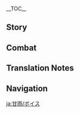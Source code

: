 {{CharacterTabs}}
{{LanguageTabs}}
__TOC__
==Story==
{{VO/Story
|character           = Ganyu
|language            = ja
|name                = 甘雨

<!-- Hello -->
|vo_01_01_title      = 初めまして…
|vo_01_01_subtitle   = Hello
|vo_01_01_file       = VO_{language}{character} Hello.ogg
|vo_01_01_tx         = 分かりました、派遣の「契約」はできましたので、ご確認を。では今からあなたのために…えっ！？私のサインがないですか？確認しますね。えっと…名前は甘、甘雨です…これでいいですね。と、ところで、仕事内容は何でしょうか？
|vo_01_01_rm         = Wakarimashita, haken no "keiyaku" wa dekimashita no de, go-kakunin wo. De wa ima kara anata no tame ni... E'!? Watashi no sain ga nai desu ka? Kakunin shimasu ne. Etto... Namae wa Kan, Kan'u desu... Kore de ii desu ne. To, tokoro de, shigoto naiyou wa nan deshou ka?

<!-- Chats -->
|vo_02_01_title      = 世間話・穏やか
|vo_02_01_subtitle   = Chat: Relaxed
|vo_02_01_file       = VO_{language}{character} Chat - Relaxed.ogg
|vo_02_01_tx         = 穏やかな雰囲気…とても好きです。
|vo_02_01_rm         = Odayaka-na fun'iki... Totemo suki desu.
|vo_02_02_title      = 世間話・聞こえる
|vo_02_02_subtitle   = Chat: Attentive
|vo_02_02_file       = VO_{language}{character} Chat - Attentive.ogg
|vo_02_02_tx         = 芝生に寝転がると、大地の鼓動が聞こえてきます。
|vo_02_02_rm         = Shibafu ni nekorogaru to, daichi no kodou ga kikoete kimasu.
|vo_02_03_title      = 世間話・配慮
|vo_02_03_subtitle   = Chat: Anxious
|vo_02_03_file       = VO_{language}{character} Chat - Anxious.ogg
|vo_02_03_tx         = 仕事…仕事がまだ終わってません…休んでいいのでしょうか？
|vo_02_03_rm         = Shigoto... Shigoto ga mada owattemasen... Yasunde ii no deshou ka?

<!-- Weather -->
|vo_03_01_title      = 雨の日・心配
|vo_03_01_subtitle   = When It Rains: Worries
|vo_03_01_file       = VO_{language}{character} When It Rains - Worries.ogg
|vo_03_01_tx         = 飛雲商会が栽培した霓裳花には十分の露が必要ですが…和記交通の方たちは雨の後のぬかるんでいる山道が嫌い…
|vo_03_01_rm         = Hiun Shoukai ga saibai shita Geishou-bana ni wa juubun no tsuyu ga hitsyou desu ga... Wakikoutsuu no kata-tachi wa ame no ato no nukare nde iru sandou ga kirai...
|vo_03_02_title      = 雨の日・音
|vo_03_02_subtitle   = When It Rains: Listening to the Rain
|vo_03_02_file       = VO_{language}{character} When It Rains - Listening to the Rain.ogg
|vo_03_02_tx         = 庭で雨の音を聞くのが好きですが、少し贅沢すぎますね。
|vo_03_02_rm         = Niwa de ame no oto wo kiku no ga suki desu ga, sukoshi zeitaku sugimasu ne.
|vo_03_03_title      = 雨上がり…
|vo_03_03_subtitle   = After the Rain
|vo_03_03_file       = VO_{language}{character} After the Rain.ogg
|vo_03_03_tx         = ん？晴れましたか？いつの間に…
|vo_03_03_rm         = N? Haremashita ka? Itsu no ma ni...
|vo_03_04_title      = 晴れの日…
|vo_03_04_subtitle   = When the Sun Is Out
|vo_03_04_file       = VO_{language}{character} When the Sun Is Out.ogg
|vo_03_04_tx         = うん、空気が綺麗ですね。
|vo_03_04_rm         = Un, kuuki ga kirei desu ne.
|vo_03_05_title      = 風の日…
|vo_03_05_subtitle   = When It's Windy
|vo_03_05_file       = VO_{language}{character} When It's Windy.ogg
|vo_03_05_tx         = 琉璃百合のにおい、いいですね…
|vo_03_05_rm         = Ruri Yuri no nioi, ii desu ne...

<!-- Greetings -->
|vo_04_01_title      = おはよう…
|vo_04_01_subtitle   = Good Morning
|vo_04_01_file       = VO_{language}{character} Good Morning.ogg
|vo_04_01_tx         = おはようございます…ん？どこか変ですか？あまり…髪飾りをじっと見ないでください。
|vo_04_01_rm         = Ohayou gozaimasu... N? Doko ka hen desu ka? Amari... kamikazari wo jitto minaide kudasai.
|vo_04_02_title      = こんにちは…
|vo_04_02_subtitle   = Good Afternoon
|vo_04_02_file       = VO_{language}{character} Good Afternoon.ogg
|vo_04_02_tx         = ふわぁ…お昼寝しないと。用件がなければ…失礼しますね。
|vo_04_02_rm         = Fuwaa... Ohirune shinai to. Youken ga nakereba... Shitsurei shimasu ne.
|vo_04_03_title      = こんばんは…
|vo_04_03_subtitle   = Good Evening
|vo_04_03_file       = VO_{language}{character} Good Evening.ogg
|vo_04_03_tx         = 家々のともしびがすぐ目の前にある。人々の生活は一体どんなものなのでしょう…え？一緒に夜市に？あっ…ご、ごめんなさい、遠慮しますね。
|vo_04_03_rm         = Ieie no tomoshibi ga sugu me no mae ni aru. Hitobito no seikatsu wa ittai donna mono na no deshou... E? Issho ni yoichi ni? A'... Go, gomennasai, enryo shimasu ne.
|vo_04_04_title      = おやすみ…
|vo_04_04_subtitle   = Good Night
|vo_04_04_file       = VO_{language}{character} Good Night.ogg
|vo_04_04_tx         = …帝君のご加護と、良い夢が訪れますように。
|vo_04_04_rm         = ...Teikun no go-kago to, yoi yume ga otozuremasu you ni.

<!-- About -->
|vo_05_01_title      = 甘雨自身について…
|vo_05_01_subtitle   = About {character}
|vo_05_01_file       = VO_{language}{character} About {character}.ogg
|vo_05_01_tx         = 私の仕事は帝君との「契約」に従い、璃月の数多くの命に最大限の幸せをもたらすことです。
|vo_05_01_rm         = Watashi no shigoto wa Teikun to no "keiyaku" ni shitagai, Riiywe no kazuooku no inochi ni saidaigen no shiawase wo motarasu koto desu.

<!-- About Us -->
|vo_06_01_title      = 仕事について…
|vo_06_01_subtitle   = About Us: Work
|vo_06_01_file       = VO_{language}{character} About Us - Work.ogg
|vo_06_01_tx         = 今日の仕事が予定より早く終わりました。…ざ、残業？…承知しました、頑張ります。
|vo_06_01_rm         = Kyou no shigoto ga yotei yori hayaku owarimashita. ...Za, zangyou? ...Shouchi shimashita, ganbarimasu.
|vo_06_02_title      = 請求について…
|vo_06_02_subtitle   = About Us: Requests
|vo_06_02_friendship = 6
|vo_06_02_file       = VO_{language}{character} About Us - Requests.ogg
|vo_06_02_tx         = 人間の話をもっと理解したい…特に人間に対するあなたの考え方と評価を知りたいです。えっと、だってあなたはテイワット大陸の普通の人間と違いますから。それに私も…ぜひ、私といろいろ交流してほしいです。
|vo_06_02_rm         = Ningen no hanashi wo motto rikai shitai... Toku ni ningen ni taisuru anata no kangaekata to hyouka wo shiritai desu. Etto, da tte anata wa Teiwatto tairiku no futsuu no ningen to chigaimasu kara. Sore ni watashi mo... Zehi, watashi to iroiro kouryuu shite hoshii desu.
|vo_06_03_title      = 評価について…
|vo_06_03_subtitle   = About Us: Evaluation
|vo_06_03_friendship = 6
|vo_06_03_file       = VO_{language}{character} About Us - Evaluation.ogg
|vo_06_03_tx         = えっと…あの…わ、私の仕事ぶりに関して、あなたの評価を知りたいです。ふ、普通の宝箱レベルか、それとも豪華な宝箱レベルか。だ、大丈夫です。私は…どんな評価でも耐えられます。
|vo_06_03_rm         = Etto... Ano... Wa, watashi no shigotoburi ni kanshite, anata no hyouka wo shiritai desu. Fu, Futsuu no Takarabako reberu ka, sore to mo Gouka-na Takarabako reberu ka. Da, daijoubu desu. Watashi wa... donna hyouka de mo taeraremasu.

<!-- Miscellany I -->
|vo_07_01_title      = 「神の目」について…
|vo_07_01_subtitle   = About the [[Vision]]
|vo_07_01_friendship = 4
|vo_07_01_file       = VO_{language}{character} About the Vision.ogg
|vo_07_01_tx         = 「千の権力には千の責任が伴う。」古今を見渡す視野があるのに、自身の生活を諦めざるを得なかった帝君こそが、璃月で最も大変な方でしょう。帝君と比べて、普通の「神の目」を持ち、普通の責任を背負うことしかできない私は、かなり楽ですよ。
|vo_07_01_rm         = "Sen no kenryoku ni wa sen no sekinin ga tomonau." Kokon wo miwatasu shiya ga aru no ni, jishin no seikatsu wo akiramezaru wo enakatta Teikun koso ga, Riiywe de mottomo taihen-na kata deshou. Teikun to kurabete, futsuu no "Kami no Me" wo mochi, futsuu no sekinin wo seou koto shika dekinai watashi wa, kanari raku desu yo.
|vo_07_02_title      = シェアしたいこと…
|vo_07_02_subtitle   = Something to Share
|vo_07_02_file       = VO_{language}{character} Something to Share.ogg
|vo_07_02_tx         = 「万の商人が訪れ、千の船が往来し、百の品々が現れ、世の中の宝がここに集まる。」と人々はそう璃月を称賛しましたが、この壮大な景色があるのは、人々の努力の賜物です。私もこの繁栄に恥じないように働かなければなりません。
|vo_07_02_rm         = "Man no shounin ga otozure, sen no fune ga ourai shi, hyaku no shinajina ga araware, yo no naka no takara ga koko ni atsumaru." to hitobito wa sou Riiywe wo shousan shimashita ga, kono soudai-na keshiki ga aru no wa, hitobito no doryoku no tamamono desu. Watashi mo kono han'ei ni hajinai you ni hatarakanakereba narimasen.
|vo_07_03_title      = 興味のあること・名前
|vo_07_03_subtitle   = Interesting Facts: Name
|vo_07_03_file       = VO_{language}{character} Interesting Facts - Name.ogg
|vo_07_03_tx         = 璃月のワンちゃんたちには名前をつけました。でも一部のワンちゃんは違う名前で呼んでも反応するんです。私が誰かに違う名前で呼ばれても、きっと反応できません。ワンちゃんたちはすごいですね…
|vo_07_03_rm         = Riiywe no wan-chan-tachi ni wa namae wo tsukemashita. De mo ichibu no wan-chan wa chigau namae de yonde mo hannou suru ndesu. Watashi ga dare ka ni chigau namae de yobarete mo, kitto hannou dekimasen. Wan-chan-tachi wa sugoi desu ne...
|vo_07_04_title      = 興味のあること・清心
|vo_07_04_subtitle   = Interesting Facts: Qingxin
|vo_07_04_file       = VO_{language}{character} Interesting Facts - Qingxin.ogg
|vo_07_04_tx         = 清心の花弁は美味しいです…格別に美味しいです。美味しすぎるからこそ玉京台で栽培したくないのです。いつか我慢できなくなってしまったら…ん？えっと…苦い？…でも、それが清心の味ですよ。
|vo_07_04_rm         = Seishin no kaben wa oishii desu... Kakubetsu ni oishii desu. Oishi sugiru kara koso Gyokukei-dai de saibai shitanakui no desu. Itsuka gaman dekinaku natte shimattara... N? Etto... Nigai? ...De mo, sore ga seishin no aji desu yo.

<!-- About Others -->
|vo_08_01_title      = モラクスについて・信頼
|vo_08_01_subtitle   = About [[Morax]]: Trust
|vo_08_01_friendship = 4
|vo_08_01_file       = VO_{language}{character} About Morax - Trust.ogg
|vo_08_01_tx         = 帝君のことは絶対的に信頼しています。あの時、帝君の統率があったからこそ、私たちは魔物を撃退し、海獣を降伏させ、皆さんの安全を守ることができました。帝君が人々を守る姿、そして千年に及ぶ誠意、私は忘れたりしません。
|vo_08_01_rm         = Teikun no koto wa zettaiteki ni shinrai shite imasu. Ano toki, Teikun no tousotsu ga atta kara koso, watashi-tachi wa mamono wo gekitai shi, kaijuu wo koufuku sase, mina-san no anzen wo mamoru koto ga dekimashita. Teikun ga hitobito wo mamoru sugata, soshite sennen ni oyobu seii, watashi wa wasuretari shimasen.
|vo_08_02_title      = モラクスについて・追いかける
|vo_08_02_subtitle   = About Morax: Follower
|vo_08_02_friendship = 4
|vo_08_02_file       = VO_{language}{character} About Morax - Follower.ogg
|vo_08_02_tx         = 帝君の決定はいつだって璃月の数多の命に幸せをもたらします。それに私は敬服し、そしていつか帝君のようになりたいと思ったのです…でも帝君の歩みを追いかけようとすると、緊張でミスすることがたまにあります…
|vo_08_02_rm         = Teikun no kettei wa itsudatte Riiywe no amata no inochi ni shiawase wo motarashimasu. Sore ni watashi wa keifuku shi, soshite itsuka Teikun no you ni naritai to omotta no desu... De mo Teikun no ayumi wo oikakeyou to suru to, kinchou de misu suru koto ga tama ni arimasu...
|vo_08_03_title      = 凝光について…
|vo_08_03_subtitle   = About [[Ningguang]]
|vo_08_03_friendship = 4
|vo_08_03_file       = VO_{language}{character} About Ningguang.ogg
|vo_08_03_tx         = 歴代の「天権」は璃月の古い法律に解釈と補充を行います。その中で、当代の「天権」、凝光の効率は最もいいです。ただ、あの効率と効果を求めるスタイルは非難されることがよくあります。欠点をとがめることは、受け入れることより簡単ですからね。
|vo_08_03_rm         = Rekidai no "Tenchuen" wa Riiywe no furui houritsu ni kaishaku to hojuu wo okonaimasu. Sono naka de, toudai no "Tenchuen", Gyoukou no kouritsu wa mottomo ii desu. Tada, ano kouritsu to kouka wo motomeru sutairu wa hinan sareru koto ga yoku arimasu. Ketten wo togameru koto wa, ukeireru koto yori kantan desu kara ne.
|vo_08_04_title      = 刻晴について・わだかまり
|vo_08_04_subtitle   = About [[Keqing]]: Estrangement
|vo_08_04_friendship = 4
|vo_08_04_file       = VO_{language}{character} About Keqing - Estrangement.ogg
|vo_08_04_tx         = 帝君に対する彼女の態度に納得できません。でも…でも…「甘雨、これが今の璃月に必要な人材だ」って帝君が言いました。帝君の言葉を理解するためには、いろんなこととの接触をもっと頑張らないとですね。
|vo_08_04_rm         = Teikun ni taisuru kanojo no taido ni nattoku dekimasen. De mo... De mo... "Kan'u, kore ga ima no Riiywe ni hitsuyou-na jinzai da" tte Teikun ga iimashita. Teikun no kotoba wo rikai suru tame ni wa, ironna koto to no sesshoku wo motto ganbaranai to desu ne.
|vo_08_05_title      = 刻晴について・考えを変える
|vo_08_05_subtitle   = About Keqing: Changing Perspective
|vo_08_05_friendship = 4
|vo_08_05_quest      = A New Star Approaches
|vo_08_05_file       = VO_{language}{character} About Keqing - Changing Perspective.ogg
|vo_08_05_tx         = 最近彼女は碧水の貿易ルートを修復する案を自ら話してきて、帝君ならどうするかって聞いてきました。私たちが話した案は帝君と比べたらまだまだでした…でも彼女の帝君に対する思いが伝わってきて嬉しいです。
|vo_08_05_rm         = Saikin kanojo wa Hekisui no boueki ruuto wo shuufuku suru an wo mizukara hanashite kite, Teikun nara dou suru ka tte kiite kimashita. Watashi-tachi ga hanashita an wa Teikun to kurabetara madamada deshita... De mo kanojo no Teikun ni taisuru omoi ga tsutawatte kite ureshii desu.
|vo_08_06_title      = 行秋について…
|vo_08_06_subtitle   = About [[Xingqiu]]
|vo_08_06_friendship = 4
|vo_08_06_file       = VO_{language}{character} About Xingqiu.ogg
|vo_08_06_tx         = 飛雲商会のあの青い服の少年は、彼の父親や兄のように織物の経営に熱心ではないようです。たぶん、彼にとってもっと大事なことがあるからでしょう。もちろん、これはあくまで私の推測です…
|vo_08_06_rm         = Hiun Shoukai no ano aoi fuku no shounen wa, kare no chichioya ya ani no you ni orimono no keiei ni nesshin de wa nai you desu. Tabun, kare ni totte motto daiji-na koto ga aru kara deshou. Mochiron, kore wa aku made watashi no suisoku desu...
|vo_08_07_title      = 香菱について…
|vo_08_07_subtitle   = About [[Xiangling]]
|vo_08_07_friendship = 4
|vo_08_07_file       = VO_{language}{character} About Xiangling.ogg
|vo_08_07_tx         = 香菱はとても有名です！でも…「万民堂」あたりはあまり行かないことにしています。あそこには食事の香りが満ちていて、いざ釣られて注文したら、たとえ野菜だけでも…食欲を我慢できません。そんなことしたら…
|vo_08_07_rm         = Shanrin wa totemo yuumei desu! De mo... "Banmin-dou" atari wa amari ikanai koto ni shite imasu. Asoko ni wa shokuji no kaori ga michite ite, iza tsurarete chuumon shitara, tatoe yasai dake de mo... Shokuyoku wo gaman dekimasen. Sonna koto shitara...
|vo_08_08_title      = 北斗について…
|vo_08_08_subtitle   = About [[Beidou]]
|vo_08_08_friendship = 4
|vo_08_08_file       = VO_{language}{character} About Beidou.ogg
|vo_08_08_tx         = 近頃、玉京台では南十字船隊へのクレームが止まりません。でも私が見た北斗船長の璃月に対する貢献は、でたらめな噂話を流す人々には想像もできないほどずっと多いです…あっ、すみません、失言でした。
|vo_08_08_rm         = Chikagoro, Gyokukei-dai de wa Minami Juuji Sentai he no kureemu ga tomarimasen. De mo watashi ga mita Hokuto-senchou no Riiywe ni taisuru kouken wa, detarame-na uwasabanashi wo nagasu hitobito ni wa souzou mo dekinai hodo zutto ooi desu... A', sumimasen, shitsugen deshita.
|vo_08_09_title      = ヨォーヨについて…
|vo_08_09_subtitle   = About [[Yaoyao]]
|vo_08_09_friendship = 4
|vo_08_09_file       = VO_{language}{character} About Yaoyao.ogg
|vo_08_09_tx         = ヨォーヨですか…総務司の知り合いに頼まれて、船上に行かないように彼女の世話をしています…総務司の業務範囲ですか？うーん…わ、分かりません。
|vo_08_09_rm         = Yooyo desu ka... Soumushi no shiriai ni tanomarete, senjou ni ikanai you ni kanojo no sewa wo shite imasu... Soumushi no gyoumu han'i desu ka? Uun... Wa, wakarimasen.
|vo_08_10_title      = 魈について…
|vo_08_10_subtitle   = About [[Xiao]]
|vo_08_10_friendship = 4
|vo_08_10_file       = VO_{language}{character} About Xiao.ogg
|vo_08_10_tx         = 彼は人間と距離を置いています、そういう性格だからでしょうか…理解はできますが、彼に「近づく」ことはできません。なにせ…彼と同じ「契約」を結んだ仲間はもういませんから…
|vo_08_10_rm         = Kare wa ningen to kyori wo oite imasu, sou iu seikaku da kara deshou ka... Rikai wa dekimasu ga, kare ni "chikadzuku" koto wa dekimasen. Nanise... Kare to onaji "keiyaku" wo musunda nakama wa mou imasen kara...
|vo_08_11_title      = 煙緋について…
|vo_08_11_subtitle   = About [[Yanfei]]
|vo_08_11_friendship = 4
|vo_08_11_file       = VO_{language}{character} About Yanfei.ogg
|vo_08_11_tx         = 煙緋さんですか…彼女は子供の頃からすでに、契約を守ってこそ幸せな生活が送れるということを理解していました。その彼女も今は立派に育ち、璃月の有名人になられています。<br>法律家の仕事は煩雑なものが多いですが、それを容易くこなす彼女を見て、私もとても安心できました。
|vo_08_11_rm         = Enhi-san desu ka... Kanojo wa kodomo no koro kara sude ni, keiyaku wo mamotte koso shiawase-na seikatsu ga okureru to iu koto wo rikai shite imashita. Sono kanojo mo ima wa rippa ni sodachi, Riiywe no yuumeijin ni nararete imasu.<br>Houritsuka no shigoto wa hanzatsu-na mono ga ooi desu ga, sore wo tayasuku konasu kanojo wo mite, watashi mo totemo anshin dekimashita.
|vo_08_12_title      = 申鶴について…
|vo_08_12_subtitle   = About [[Shenhe]]
|vo_08_12_friendship = 4
|vo_08_12_file       = VO_{language}{character} About Shenhe.ogg
|vo_08_12_tx         = 私は彼女のことをよく知っているわけではありません。ただ留雲真君から、彼女は気性が荒く、心を抑えられなければ周囲に大きな危害を与えてしまうと聞きました…普段、暇を持て余し過ぎているからかもしれませんね。私が…彼女に仕事をお勧めした方がいいのでしょうか…？
|vo_08_12_rm         = Watashi wa kanojo no koto wo yoku shitte iru wake de wa arimasen. Tada Ryuu'un Shinkun kara, kanojo wa kishou ga araku, kokoro wo osaerarenakereba shuui ni ookina kigai wo ataete shimau to kikimashita... Fudan, hima wo moteamashi sugite iru kara ka mo shiremasen ne. Watashi ga... Kanojo ni shigoto wo osusume shita hou ga ii no deshou ka...?
|vo_08_12_actualtx   = 私は彼女のことをよく知っているわけではありません。ただ留雲真君から、彼女は気性が荒く、心を{{Highlight|抑えなければ}}周囲に大きな危害を与えてしまうと聞きました…普段、暇を持て余し過ぎているからかもしれませんね。私が…彼女に仕事をお勧めした方がいいのでしょうか…？
|vo_08_12_actualrm   = Watashi wa kanojo no koto wo yoku shitte iru wake de wa arimasen. Tada Ryuu'un Shinkun kara, kanojo wa kishou ga araku, kokoro wo {{Highlight|osaenakereba}} shuui ni ookina kigai wo ataete shimau to kikimashita... Fudan, hima wo moteamashi sugite iru kara ka mo shiremasen ne. Watashi ga... Kanojo ni shigoto wo osusume shita hou ga ii no deshou ka...?
|vo_08_13_title      = 夜蘭について…
|vo_08_13_subtitle   = About [[Yelan]]
|vo_08_13_friendship = 4
|vo_08_13_file       = VO_{language}{character} About Yelan.ogg
|vo_08_13_tx         = 夜蘭さんは、一年のうち七割近くを欠勤しています。ですが、凝光様が彼女にそのような特権を与えているのには、きっと何か理由があるのでしょう。もちろん、これは私が詮索すべきことではありませんので、詳しいことはよく分かりません。でもある日、月海亭へ帰る途中、あの方がたくさんの人と笑いながら、朝食とお茶をいただいているところを見ました。心の底から…少し羨ましいと思いました。
|vo_08_13_rm         = Yeran-san wa, ichinen no uchi nanawari chikaku wo kekkin shite imasu. Desu ga, Gyoukou-sama ga kanojo ni sono you-na tokken wo ataete iru no ni wa, kitto nani ka riyuu ga aru no deshou. Mochiron, kore wa watashi ga sensaku subeki koto de wa arimasen no de, kuwashii koto wa yoku wakarimasen. De mo aru hi, Getsukai-tei he kaeru tochuu, ano kata ga takusan no hito to warainagara, choushoku to ocha wo itadaite iru tokoro wo mimashita. Kokoro no soko kara... Sukoshi urayamashii to omoimashita.
|vo_08_14_title      = 閑雲について…
|vo_08_14_subtitle   = About [[Xianyun]]
|vo_08_14_quest      = A Thousand Moonlit Miles
|vo_08_14_friendship = 4
|vo_08_14_file       = VO_{language}{character} About Xianyun.ogg
|vo_08_14_tx         = 留雲真君…コホン、閑雲さんから何日か前に買い物に誘われたのですが…屋台に着くたび足を止め、一つ一つ品物をすみずみまで見てからでないと、次に向かってくれなくて…まだ食事をしていないことにお互い気づいた時には、もう日が暮れていました。その瞬間、ふと山で修行をしていた遠い日々のことを思い出したんです&mdash;&mdash;あの頃も、毎日があっという間に過ぎていたということを…
|vo_08_14_rm         = Ryuu'un Shinkun... Kohon, Kan'un-san kara nannichi ka mae ni kaimono ni sasowareta no desu ga... Yatai ni tsuku tabi ashi wo tome, hitotsu hitotsu shinamono wo sumizumi made mite kara de nai to, tsugi ni mukatte kurenakute... Mada shokuji wo shite inai koto ni otagai kidzuita toki ni wa, mou hi ga kurete imashita. Sono shunkan, futo yama de shugyou wo shiteita tooi hibi no koto wo omoidashita ndesu{{lmdash}} Ano koro mo, mainichi ga atto iu ma ni sugite ita to iu koto wo...

<!-- More About -->
|vo_09_01_title      = 甘雨を知る・1
|vo_09_01_subtitle   = More About {character}: I
|vo_09_01_file       = VO_{language}{character} More About {character} - 01.ogg
|vo_09_01_tx         = 臨時の仕事ですか？あっ、詳細は言わなくても大丈夫です。要求を書いて、ここに置いておいてください。
|vo_09_01_rm         = Rinji no shigoto desu ka? A', shousai wa iwanakute mo daijoubu desu. Youkyuu wo kaite, koko ni oite oite kudasai.
|vo_09_02_title      = 甘雨を知る・2
|vo_09_02_subtitle   = More About {character}: II
|vo_09_02_friendship = 3
|vo_09_02_file       = VO_{language}{character} More About {character} - 02.ogg
|vo_09_02_tx         = 「甘雨のことをもっと知りたい」…な、なにこの仕事？そ、そんなの対応したことありません…昨年末の仕事の報告の暗唱はどうですか？えっ、だめですか？
|vo_09_02_rm         = "Kan'u no koto wo motto shiritai"... Na, nani kono shigoto? So, sonna no taiou shita koto arimasen... Sakunenmatsu no shigoto no houkoku no anshou wa dou desu ka? E', dame desu ka?
|vo_09_03_title      = 甘雨を知る・3
|vo_09_03_subtitle   = More About {character}: III
|vo_09_03_friendship = 4
|vo_09_03_file       = VO_{language}{character} More About {character} - 03.ogg
|vo_09_03_tx         = 考えました…「仕事」ですから、「仕事」の対応するのに恥ずかしく感じる必要はありません。え？この…髪飾り？実は角です。私には仙獣「麒麟」の血が流れています。では、この秘密保持契約書にサインしてください、他言無用です…
|vo_09_03_rm         = Kangaemashita... "Shigoto" desu kara, "shigoto" no taiou suru no ni hazukashiku kanjiru hitsuyou wa arimasen. E? Kono... Kamikazari? Jitsu wa tsuno desu. Watashi ni wa senjuu "kirin" no chi ga nagarete imasu. De wa, kono himitsuhoji keiyakusho ni sain shite kudasai, tagon-muyou desu...
|vo_09_04_title      = 甘雨を知る・4
|vo_09_04_subtitle   = More About {character}: IV
|vo_09_04_friendship = 5
|vo_09_04_file       = VO_{language}{character} More About {character} - 04.ogg
|vo_09_04_tx         = 仙獣の末裔でありながら、私には人間の血も流れています。この数年間、璃月港の人間の暮らしにちゃんと溶け込んだかどうかわかりません…たぶん、私は地面に入る草スライムのように、自分をデータや報告表に埋めて逃げているのでしょう。
|vo_09_04_rm         = Senjuu no matsuei de arinagara, watashi ni wa ningen no chi mo nagarete imasu. Kono suunenkan, Riiywe-kou no ningen no kurashi ni chanto tokekonda ka dou ka wakarimasen... Tabun, watashi wa jimen ni hairu Kusa Suraimu no you ni, jibun wo deeta ya houkokuhyou ni umete nigete iru no deshou.
|vo_09_05_title      = 甘雨を知る・5
|vo_09_05_subtitle   = More About {character}: V
|vo_09_05_friendship = 6
|vo_09_05_file       = VO_{language}{character} More About {character} - 05.ogg
|vo_09_05_tx         = 話し相手になってくれて、ありがとうございます。十数年間口にしなかったことまで話したような気がします…こうして鍛え続けたら、いつか秘書以外の仕事もできるのでしょうか。百年以上の時間をかけたら、きっと重大なミスはしないはずです。
|vo_09_05_rm         = Hanashi aite ni natte kurete, arigatou gozaimasu. Juusuunenkan kuchi ni shinakatta koto made hanashita you-na ki ga shimasu... Kou shite kitaetsudzuketara, itsuka hisho igai no shigoto mo dekiru no deshou ka. Hyakunen ijou no jikan wo kaketara, kitto juudai-na misu wa shinai hazu desu.

<!-- Miscellany II -->
|vo_10_01_title      = 甘雨の趣味…
|vo_10_01_subtitle   = {character}'s Hobbies
|vo_10_01_file       = VO_{language}{character} Hobbies.ogg
|vo_10_01_tx         = 趣味ですか？そうですね…仕事でしょうか。ん？仕事以外で？それはどうしてですか？趣味はしたいこと、すると嬉しくなることですよね。趣味が仕事のどこが問題ですか？
|vo_10_01_rm         = Shumi desu ka? Sou desu ne... Shigoto deshou ka. N? Shigoto igai de? Sore wa doushite desu ka? Shumi wa shitai koto, suru to ureshiku naru koto desu yo ne. Shumi ga shigoto no doko ga mondai desu ka?
|vo_10_02_title      = 甘雨の悩み…
|vo_10_02_subtitle   = {character}'s Troubles
|vo_10_02_file       = VO_{language}{character} Troubles.ogg
|vo_10_02_tx         = どうして人々は、自分の存在は他人より価値があると証明したがるのでしょう？存在していること自体、素晴らしいことなのに…そうですよね？
|vo_10_02_rm         = Doushite hitobito wa, jibun no sonzai wa tanin yori kachi ga aru to shoumei shitagaru no deshou? Sonzai shite iru koto jitai, subarashii koto na no ni... Sou desu yo ne?
|vo_10_03_title      = 好きな食べ物…
|vo_10_03_subtitle   = Favorite Food
|vo_10_03_file       = VO_{language}{character} Favorite Food.ogg
|vo_10_03_tx         = 「露を飲み、稲を食す」それが私のポリシーです。だから、あの美味しそうな仙跳牆を私の視界から消してください…
|vo_10_03_rm         = "Tsuyu wo nomi, ine wo shokusu" sore ga watashi no porishii desu. Da kara, ano oishisou-na Senchoushou wo watashi no shikai kara keshite kudasai...
|vo_10_04_title      = 嫌いな食べ物…
|vo_10_04_subtitle   = Least Favorite Food
|vo_10_04_file       = VO_{language}{character} Least Favorite Food.ogg
|vo_10_04_tx         = 私たち一族は厳しい菜食主義者です。肉料理は遠慮させていただきます。野菜団子に入れてもだめです…だめです、だめですから。においで分かります。
|vo_10_04_rm         = Watashi-tachi ichizoku wa kibishii saishokushugisha desu. Nikuryouri wa enryo sasete itadakimasu. Yasai dango ni irete mo dame desu... Dame desu, dame desu kara. Nioi de wakarimasu.

<!-- Receiving a Gift -->
|vo_11_01_title      = 贈り物を受け取る・1
|vo_11_01_subtitle   = Receiving a Gift: I
|vo_11_01_file       = VO_{language}{character} Receiving a Gift - 01.ogg
|vo_11_01_tx         = 本格的なご馳走ですね…あっ！私、食べ過ぎてしまいましたか？
|vo_11_01_rm         = Honkakuteki-na go-chisou desu ne... A'! Watashi, tabesugite shimaimashita ka?
|vo_11_02_title      = 贈り物を受け取る・2
|vo_11_02_subtitle   = Receiving a Gift: II
|vo_11_02_file       = VO_{language}{character} Receiving a Gift - 02.ogg
|vo_11_02_tx         = 食事に関してはかなり気を遣っているため、あなたの手を煩わせてしまいましたね…
|vo_11_02_rm         = Shokuji ni kanshite wa kanari ki wo tsukatteiru tame, anata no te wo wazurawasete shimaimashita ne...
|vo_11_03_title      = 贈り物を受け取る・3
|vo_11_03_subtitle   = Receiving a Gift: III
|vo_11_03_file       = VO_{language}{character} Receiving a Gift - 03.ogg
|vo_11_03_tx         = お気持ちは受け取りますが、お肉は…遠慮しておきます。
|vo_11_03_rm         = O-kimochi wa uketorimasu ga, o-niku wa... enryo shite okimasu.

<!-- Birthday -->
|vo_12_01_title      = 誕生日…
|vo_12_01_subtitle   = Birthday
|vo_12_01_file       = VO_{language}{character} Birthday.ogg
|vo_12_01_tx         = お誕生日おめでとうございます。今までお世話になったのに、プレゼントも用意していないなんて…後ろにあるもの？えっ、見たんですか…失敗した清心のお菓子です…完璧に作りたいと思ったのに…お、美味しいですか？ほ、本当に？
|vo_12_01_rm         = O-tanjoubi omedetou gozaimasu. Ima made osewa ni natta no ni, purezento mo youi shite inai nante... Ushiro ni aru mono? E', mita ndesu ka... Shippai shita Seishin no okashi desu... Kanpeki ni tsukuritai to omotta no ni... O, oishii desu ka? Ho, hontou ni?

<!-- Feelings About Ascension -->
|vo_13_01_title      = 突破した感想・起
|vo_13_01_subtitle   = Feelings About Ascension: Intro
|vo_13_01_ascension  = 1
|vo_13_01_file       = VO_{language}{character} Feelings About Ascension - 01.ogg
|vo_13_01_tx         = 力？…久しぶりですね。
|vo_13_01_rm         = Chikara? ...Hisashiburi desu ne.
|vo_13_02_title      = 突破した感想・承
|vo_13_02_subtitle   = Feelings About Ascension: Building Up
|vo_13_02_ascension  = 2
|vo_13_02_file       = VO_{language}{character} Feelings About Ascension - 02.ogg
|vo_13_02_tx         = もし…平和な形で解決できたら、いや、なんでもありません…
|vo_13_02_rm         = Moshi... Heiwa-na katachi de kaiketsu dekitara, iya, nan de mo arimasen...
|vo_13_03_title      = 突破した感想・転
|vo_13_03_subtitle   = Feelings About Ascension: Climax
|vo_13_03_ascension  = 4
|vo_13_03_file       = VO_{language}{character} Feelings About Ascension - 03.ogg
|vo_13_03_tx         = これが新たな生活の道でしょうか…わかりました、文句は言いません。
|vo_13_03_rm         = Kore ga arata-na seikatsu no michi deshou ka... Wakarimashita, monku wa iimasen.
|vo_13_04_title      = 突破した感想・結
|vo_13_04_subtitle   = Feelings About Ascension: Conclusion
|vo_13_04_ascension  = 6
|vo_13_04_file       = VO_{language}{character} Feelings About Ascension - 04.ogg
|vo_13_04_tx         = 古書で「麒麟が戦えば、日の光なし」という文章を見ました。そんな大げさなことはありません。でも戦う必要がありましたら、私は全力を出してあなたのために戦います。
|vo_13_04_rm         = Kosho de "kirin ga tatakaeba, hi no hikari nashi" to iu bunshou wo mimashita. Sonna oogesa-na koto wa arimasen. De mo tatakau hitsuyou ga arimashitara, watashi wa zenryoku wo dashite anata no tame ni tatakaimasu.
|vo_13_04_tl         = 
}}

==Combat==
{{Combat VO
|character           = Ganyu
|language            = ja

<!--Elemental Skill-->
|skill_1_tx          = おさわり禁止。
|skill_1_rm          = O-sawari kinshi.
|skill_2_tx          = 部外者禁止。
|skill_2_rm          = Bugaisha kinshi.
|skill_3_tx          = 霜寒化生。
|skill_3_rm          = Soukan keshou.

<!--Elemental Burst-->
|burst_1_tx          = 風雪の縮図。
|burst_1_rm          = Fuusetsu no shukuzu.
|burst_2_tx          = 琉璃のように落ちなさい。
|burst_2_rm          = Ruri no you ni ochinasai.
|burst_3_tx          = この仕事は排除するべきですね。
|burst_3_rm          = Kono shigoto wa haijo suru beki desu ne.
|burst_4_tx          = 岩王帝君のために！
|burst_4_rm          = Gan'ou Teikun no tame ni!

<!--Sprint Start-->
|sprint-s_1_tx       = 次の仕事は…
|sprint-s_1_rm       = Tsugi no shigoto wa...
|sprint-s_2_tx       = ついていきます…
|sprint-s_2_rm       = Tsuite ikimasu...
|sprint-s_3_file     = Sprint Start 03,Sprint Start 04

<!--Sprint End-->
|sprint-e_1_tx       = 運動は必要です…
|sprint-e_1_rm       = Undou wa hitsuyou desu...

<!--Deploying Wind Glider-->
|glider_1_file       = Deploying Wind Glider 01,Deploying Wind Glider 02,Deploying Wind Glider 03

<!--Opening Chest-->
|chest_1_tx          = 収穫があるのはとてもいいことです。
|chest_1_rm          = Shuukaku ga aru no wa totemo ii koto desu.
|chest_2_tx          = 美しい宝、嬉しいですね。
|chest_2_rm          = Utsukushii takara, ureshii desu ne.
|chest_3_tx          = 宝箱を残した人も、「契約」に従ったのでしょうか？
|chest_3_rm          = Takarabako wo nokoshita hito mo, "keiyaku" ni shitagatta no deshou ka?

<!--Low HP-->
|low-hp_1_tx         = …私が戦場から離れたせいです。
|low-hp_1_rm         = ...Watashi ga senjou kara hanareta sei desu.
|low-hp_2_tx         = あれ？ミスした？
|low-hp_2_rm         = Are? Misu shita?
|low-hp_3_tx         = エネルギー補充が…必要です。
|low-hp_3_rm         = Enerugii hojuu ga... hitsuyou desu.

<!--Ally at Low HP-->
|ally-low-hp_1_tx    = 後ろに下がってください！
|ally-low-hp_1_rm    = Ushiro ni sagatte kudasai!
|ally-low-hp_2_tx    = えっと…「迂闊に攻めるな」です！
|ally-low-hp_2_rm    = Etto... "Ukatsu ni semeru na" desu!

<!--Fallen-->
|fallen_1_tx         = 帝君…ごめんなさい…
|fallen_1_rm         = Teikun... Gomennasai...
|fallen_2_tx         = 「契約」は…まだ終わっていない…
|fallen_2_rm         = "Keiyaku" wa... mada owatte inai...
|fallen_3_tx         = もう少し…頑張らないと…
|fallen_3_rm         = Mou sukoshi... ganbaranai to...

<!--Light Hit Taken-->
|hit-l_1_file        = Light Hit Taken 02
|hit-l_1_tx          = 油断しました…
|hit-l_1_rm          = Yudan shimashita...
|hit-l_2_file        = Light Hit Taken 01,Light Hit Taken 03,Light Hit Taken 04,Light Hit Taken 05,Light Hit Taken 06

<!--Heavy Hit Taken-->
|hit-h_1_file        = Heavy Hit Taken 02
|hit-h_1_tx          = 大丈夫です…
|hit-h_1_rm          = Daijoubu desu...
|hit-h_2_file        = Heavy Hit Taken 01,Heavy Hit Taken 03,Heavy Hit Taken 04,Heavy Hit Taken 05,Heavy Hit Taken 06

<!--Heavy Hit Taken-->
|join_1_tx           = 仕事の時間ですか？
|join_1_rm           = Shigoto no jikan desu ka?
|join_2_tx           = 指令をお出しください。
|join_2_rm           = Shirei wo o-dashi kudasai.
|join_3_tx           = あなたとの「契約」を守ります。
|join_3_rm           = Anata to no "keiyaku" wo mamorimasu.

<!-- Character Idles -->
|idle_1_file         = Standby 02

<!-- Light Attack -->
|atk-l_1_file        = Light Attack 01,Light Attack 02,Light Attack 03,Light Attack 04,Light Attack 05,Light Attack 06,Light Attack 07

<!-- Mid Attack -->
|atk-m_1_file        = Mid Attack 01,Mid Attack 02,Mid Attack 03

<!-- Heavy Attack -->
|atk-h_1_file        = Heavy Attack 01,Heavy Attack 02,Heavy Attack 03

<!-- Climbing -->
|climb_1_file        = Climbing 01,Climbing 02,Climbing 03

<!-- Climbing Breath -->
|climb-b_1_file      = Climbing Breath 01,Climbing Breath 02,Climbing Breath 03

<!-- Jumping -->
|jump_1_file         = Jumping 01,Jumping 02,Jumping 03,Jumping 04,Jumping 05
}}

==Translation Notes==
{{Reflist|group=TN •}}

==Navigation==
{{Character Navbox|VO-JA}}

[[ja:甘雨/ボイス]]